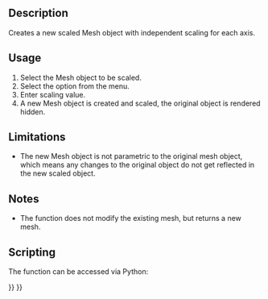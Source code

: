 <languages/>

<div lang="en" dir="ltr" class="mw-content-ltr">
{{Docnav
|[[OpenSCAD_MirrorMeshFeature|Mirror Mesh Feature]]
|[[OpenSCAD_ResizeMeshFeature|Resize Mesh Feature]]
|[[OpenSCAD_Workbench|OpenSCAD]]
|IconL=OpenSCAD_MirrorMeshFeature.svg
|IconR=OpenSCAD_ResizeMeshFeature.svg
|IconC=Workbench_OpenSCAD.svg
}}
</div>

<div lang="en" dir="ltr" class="mw-content-ltr">
{{GuiCommand
|Name=OpenSCAD ScaleMeshFeature
|MenuLocation=OpenSCAD → Scale Mesh Feature
|Workbenches=[[OpenSCAD_Workbench|OpenSCAD]]
|SeeAlso=[[Mesh_Scale|Mesh Scale]]
}}
</div>

<div lang="en" dir="ltr" class="mw-content-ltr">
==Description==
</div> 

<div lang="en" dir="ltr" class="mw-content-ltr">
Creates a new scaled Mesh object with independent scaling for each axis.
</div>

<div lang="en" dir="ltr" class="mw-content-ltr">
==Usage==
</div> 

<div lang="en" dir="ltr" class="mw-content-ltr">
# Select the Mesh object to be scaled.
# Select the {{MenuCommand|OpenSCAD → [[Image:OpenSCAD_ScaleMeshFeature.svg|16px]] Scale Mesh Feature}} option from the menu.
# Enter scaling value.
# A new Mesh object is created and scaled, the original object is rendered hidden.
</div>

<div lang="en" dir="ltr" class="mw-content-ltr">
==Limitations==
</div> 

<div lang="en" dir="ltr" class="mw-content-ltr">
* The new Mesh object is not parametric to the original mesh object, which means any changes to the original object do not get reflected in the new scaled object.
</div>

<div lang="en" dir="ltr" class="mw-content-ltr">
==Notes==
</div> 

<div lang="en" dir="ltr" class="mw-content-ltr">
* The function does not modify the existing mesh, but returns a new mesh.
</div>

<div lang="en" dir="ltr" class="mw-content-ltr">
==Scripting==
</div>

<div lang="en" dir="ltr" class="mw-content-ltr">
The function can be accessed via Python:
</div>

{{Code|code=
import OpenSCADUtils
import Mesh
#this assumes an existing object in the document named "Mesh" that you wish to scale
original_mesh = App.ActiveDocument.Mesh
scaled_mesh = OpenSCADUtils.scalemesh(original_mesh.Mesh, FreeCAD.Base.Vector(1,0,0))
Mesh.show(scaled_mesh)
}}


<div lang="en" dir="ltr" class="mw-content-ltr">
{{Docnav
|[[OpenSCAD_MirrorMeshFeature|Mirror Mesh Feature]]
|[[OpenSCAD_ResizeMeshFeature|Resize Mesh Feature]]
|[[OpenSCAD_Workbench|OpenSCAD]]
|IconL=OpenSCAD_MirrorMeshFeature.svg
|IconR=OpenSCAD_ResizeMeshFeature.svg
|IconC=Workbench_OpenSCAD.svg
}}
</div>

{{OpenSCAD_Tools_navi{{#translation:}}}}
{{Userdocnavi{{#translation:}}}}